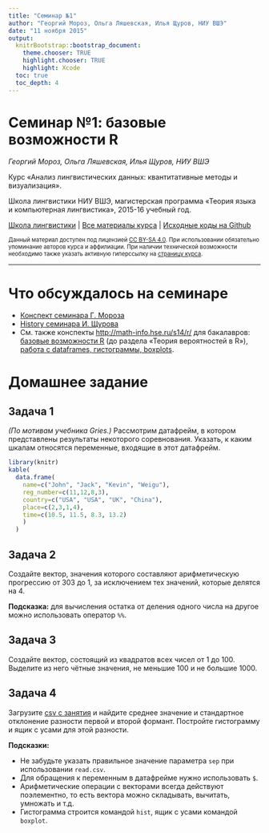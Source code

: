 ```yaml
---
title: "Семинар №1"
author: "Георгий Мороз, Ольга Ляшевская, Илья Щуров, НИУ ВШЭ"
date: "11 ноября 2015"
output:
  knitrBootstrap::bootstrap_document:
    theme.chooser: TRUE
    highlight.chooser: TRUE
    highlight: Xcode
  toc: true
  toc_depth: 4
---
```


# Семинар №1: базовые возможности R

*Георгий Мороз, Ольга Ляшевская, Илья Щуров, НИУ ВШЭ*

Курс «Анализ лингвистических данных: квантитативные методы и визуализация».

Школа лингвистики НИУ ВШЭ, магистерская программа «Теория языка и компьютерная лингвистика», 2015-16 учебный год.

[Школа лингвистики](http://ling.hse.ru/) | [Все материалы курса](http://hsequantling.wikispaces.com/) | [Исходные коды на Github](https://github.com/ischurov/hsequantling)

<span style='font-size:80%'>Данный материал доступен под лицензией [CC BY-SA
4.0](https://creativecommons.org/licenses/by-sa/4.0/). При использовании обязательно упоминание авторов курса и аффилиации. При наличии технической возможности необходимо также указать активную гиперссылку на [страницу курса](http://hsequantling.wikispaces.com/).<span>

---

# Что обсуждалось на семинаре
- [Конспект семинара Г. Мороза](https://www.getdatajoy.com/project/564328e07882f1fa4140abb3)
- [History семинара И. Щурова](http://pastebin.com/ieeTyxQF)
- См. также конспекты [http://math-info.hse.ru/s14/r/](курса 2014-15 учебного года) для бакалавров: [базовые возможности R](http://rpubs.com/ilyaschurov/lecture1draft) (до раздела «Теория вероятностей в R»), [работа с dataframes, гистограммы, boxplots](http://rpubs.com/ilyaschurov/lecture5). 

# Домашнее задание
## Задача 1
*(По мотивам учебника Gries.)*
Рассмотрим датафрейм, в котором представлены результаты некоторого соревнования. Указать, к каким шкалам относятся переменные, входящие в этот датафрейм.

```r
library(knitr)
kable(
  data.frame(
    name=c("John", "Jack", "Kevin", "Weigu"),
    reg_number=c(11,12,8,3),
    country=c("USA", "USA", "UK", "China"),
    place=c(2,3,1,4),
    time=c(10.5, 11.5, 8.3, 13.2)
    )
  )
```

## Задача 2
Создайте вектор, значения которого составляют арифметическую прогрессию от 303 до 1, за исключением тех значений, которые делятся на 4.

**Подсказка:** для вычисления остатка от деления одного числа на другое можно использовать оператор `%%`.

## Задача 3
Создайте вектор, состоящий из квадратов всех чисел от 1 до 100. Выделите из него чётные значения, не меньшие 100 и не большие 1000.

## Задача 4
Загрузите [csv с занятия](http://hsequantling.wikispaces.com/file/view/nanai-vowels.csv/564569635/nanai-vowels.csv) и найдите среднее значение и стандартное отклонение разности первой и второй формант. Постройте гистограмму и ящик с усами для этой разности.

**Подсказки:**

- Не забудьте указать правильное значение параметра `sep` при использовании `read.csv`.
- Для обращения к переменным в датафрейме нужно использовать `$`. 
- Арифметические операции с векторами всегда действуют поэлементно, то есть вектора можно складывать, вычитать, умножать и т.д.
- Гистограмма строится командой `hist`, ящик с усами командой `boxplot`.
